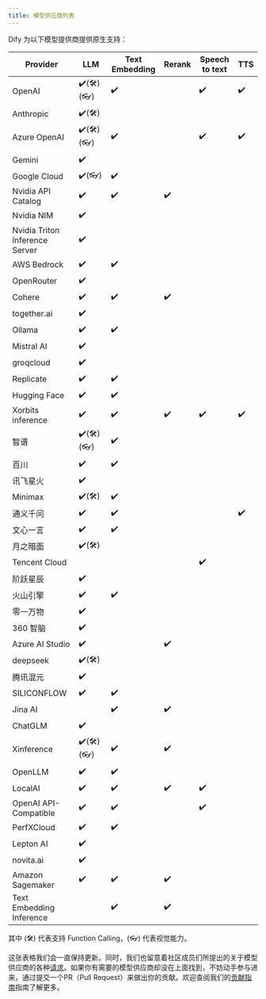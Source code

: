```yaml
---
title: 模型供应商列表
---
```


Dify 为以下模型提供商提供原生支持：

<table>
  <thead>
    <tr>
      <th>Provider</th>
      <th>LLM</th>
      <th>Text Embedding</th>
      <th>Rerank</th>
      <th>Speech to text</th>
      <th>TTS</th>
    </tr>
  </thead>
  <tbody>
    <tr>
      <td>OpenAI</td>
      <td>✔️(🛠️)(👓)</td>
      <td>✔️</td>
      <td></td>
      <td>✔️</td>
      <td>✔️</td>
    </tr>
    <tr>
      <td>Anthropic</td>
      <td>✔️(🛠️)</td>
      <td></td>
      <td></td>
      <td></td>
      <td></td>
    </tr>
    <tr>
      <td>Azure OpenAI</td>
      <td>✔️(🛠️)(👓)</td>
      <td>✔️</td>
      <td></td>
      <td>✔️</td>
      <td>✔️</td>
    </tr>
    <tr>
      <td>Gemini</td>
      <td>✔️</td>
      <td></td>
      <td></td>
      <td></td>
      <td></td>
    </tr>
    <tr>
      <td>Google Cloud</td>
      <td>✔️(👓)</td>
      <td>✔️</td>
      <td></td>
      <td></td>
      <td></td>
    </tr>
    <tr>
      <td>Nvidia API Catalog</td>
      <td>✔️</td>
      <td>✔️</td>
      <td>✔️</td>
      <td></td>
      <td></td>
    </tr>
    <tr>
      <td>Nvidia NIM</td>
      <td>✔️</td>
      <td></td>
      <td></td>
      <td></td>
      <td></td>
    </tr>
    <tr>
      <td>Nvidia Triton Inference Server</td>
      <td>✔️</td>
      <td></td>
      <td></td>
      <td></td>
      <td></td>
    </tr>
    <tr>
      <td>AWS Bedrock</td>
      <td>✔️</td>
      <td>✔️</td>
      <td></td>
      <td></td>
      <td></td>
    </tr>
    <tr>
      <td>OpenRouter</td>
      <td>✔️</td>
      <td></td>
      <td></td>
      <td></td>
      <td></td>
    </tr>
    <tr>
      <td>Cohere</td>
      <td>✔️</td>
      <td>✔️</td>
      <td>✔️</td>
      <td></td>
      <td></td>
    </tr>
    <tr>
      <td>together.ai</td>
      <td>✔️</td>
      <td></td>
      <td></td>
      <td></td>
      <td></td>
    </tr>
    <tr>
      <td>Ollama</td>
      <td>✔️</td>
      <td>✔️</td>
      <td></td>
      <td></td>
      <td></td>
    </tr>
    <tr>
      <td>Mistral AI</td>
      <td>✔️</td>
      <td></td>
      <td></td>
      <td></td>
      <td></td>
    </tr>
    <tr>
      <td>groqcloud</td>
      <td>✔️</td>
      <td></td>
      <td></td>
      <td></td>
      <td></td>
    </tr>
    <tr>
      <td>Replicate</td>
      <td>✔️</td>
      <td>✔️</td>
      <td></td>
      <td></td>
      <td></td>
    </tr>
    <tr>
      <td>Hugging Face</td>
      <td>✔️</td>
      <td>✔️</td>
      <td></td>
      <td></td>
      <td></td>
    </tr>
    <tr>
      <td>Xorbits inference</td>
      <td>✔️</td>
      <td>✔️</td>
      <td>✔️</td>
      <td>✔️</td>
      <td>✔️</td>
    </tr>
    <tr>
      <td>智谱</td>
      <td>✔️(🛠️)(👓)</td>
      <td>✔️</td>
      <td></td>
      <td></td>
      <td></td>
    </tr>
    <tr>
      <td>百川</td>
      <td>✔️</td>
      <td>✔️</td>
      <td></td>
      <td></td>
      <td></td>
    </tr>
    <tr>
      <td>讯飞星火</td>
      <td>✔️</td>
      <td></td>
      <td></td>
      <td></td>
      <td></td>
    </tr>
    <tr>
      <td>Minimax</td>
      <td>✔️(🛠️)</td>
      <td>✔️</td>
      <td></td>
      <td></td>
      <td></td>
    </tr>
    <tr>
      <td>通义千问</td>
      <td>✔️</td>
      <td>✔️</td>
      <td></td>
      <td></td>
      <td>✔️</td>
    </tr>
    <tr>
      <td>文心一言</td>
      <td>✔️</td>
      <td>✔️</td>
      <td></td>
      <td></td>
      <td></td>
    </tr>
    <tr>
      <td>月之暗面</td>
      <td>✔️(🛠️)</td>
      <td></td>
      <td></td>
      <td></td>
      <td></td>
    </tr>
    <tr>
      <td>Tencent Cloud</td>
      <td></td>
      <td></td>
      <td></td>
      <td>✔️</td>
      <td></td>
    </tr>
    <tr>
      <td>阶跃星辰</td>
      <td>✔️</td>
      <td></td>
      <td></td>
      <td></td>
      <td></td>
    </tr>
    <tr>
      <td>火山引擎</td>
      <td>✔️</td>
      <td>✔️</td>
      <td></td>
      <td></td>
      <td></td>
    </tr>
    <tr>
      <td>零一万物</td>
      <td>✔️</td>
      <td></td>
      <td></td>
      <td></td>
      <td></td>
    </tr>
    <tr>
      <td>360 智脑</td>
      <td>✔️</td>
      <td></td>
      <td></td>
      <td></td>
      <td></td>
    </tr>
    <tr>
      <td>Azure AI Studio</td>
      <td>✔️</td>
      <td></td>
      <td>✔️</td>
      <td></td>
      <td></td>
    </tr>
    <tr>
      <td>deepseek</td>
      <td>✔️(🛠️)</td>
      <td></td>
      <td></td>
      <td></td>
      <td></td>
    </tr>
    <tr>
      <td>腾讯混元</td>
      <td>✔️</td>
      <td></td>
      <td></td>
      <td></td>
      <td></td>
    </tr>
    <tr>
      <td>SILICONFLOW</td>
      <td>✔️</td>
      <td>✔️</td>
      <td></td>
      <td></td>
      <td></td>
    </tr>
    <tr>
      <td>Jina AI</td>
      <td></td>
      <td>✔️</td>
      <td>✔️</td>
      <td></td>
      <td></td>
    </tr>
    <tr>
      <td>ChatGLM</td>
      <td>✔️</td>
      <td></td>
      <td></td>
      <td></td>
      <td></td>
    </tr>
    <tr>
      <td>Xinference</td>
      <td>✔️(🛠️)(👓)</td>
      <td>✔️</td>
      <td>✔️</td>
      <td></td>
      <td></td>
    </tr>
    <tr>
      <td>OpenLLM</td>
      <td>✔️</td>
      <td>✔️</td>
      <td></td>
      <td></td>
      <td></td>
    </tr>
    <tr>
      <td>LocalAI</td>
      <td>✔️</td>
      <td>✔️</td>
      <td>✔️</td>
      <td>✔️</td>
      <td></td>
    </tr>
    <tr>
      <td>OpenAI API-Compatible</td>
      <td>✔️</td>
      <td>✔️</td>
      <td></td>
      <td>✔️</td>
      <td></td>
    </tr>
    <tr>
      <td>PerfXCloud</td>
      <td>✔️</td>
      <td>✔️</td>
      <td></td>
      <td></td>
      <td></td>
    </tr>
    <tr>
      <td>Lepton AI</td>
      <td>✔️</td>
      <td></td>
      <td></td>
      <td></td>
      <td></td>
    </tr>
    <tr>
      <td>novita.ai</td>
      <td>✔️</td>
      <td></td>
      <td></td>
      <td></td>
      <td></td>
    </tr>
    <tr>
      <td>Amazon Sagemaker</td>
      <td>✔️</td>
      <td>✔️</td>
      <td>✔️</td>
      <td></td>
      <td></td>
    </tr>
    <tr>
      <td>Text Embedding Inference</td>
      <td></td>
      <td>✔️</td>
      <td>✔️</td>
      <td></td>
      <td></td>
    </tr>
  </tbody>
</table>


其中 (🛠️) 代表支持 Function Calling，(👓) 代表视觉能力。

这张表格我们会一直保持更新。同时，我们也留意着社区成员们所提出的关于模型供应商的各种[请求](https://github.com/langgenius/dify/discussions/categories/ideas)。如果你有需要的模型供应商却没在上面找到，不妨动手参与进来，通过提交一个PR（Pull Request）来做出你的贡献。欢迎查阅我们的[贡献指南](../../community/contribution)指南了解更多。
